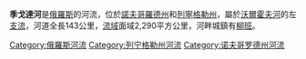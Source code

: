 {{Infobox River | river_name = 季戈達河
  | image_name = 
  | caption = 
  | origin = 
  | mouth = [[沃爾霍夫河|沃爾霍夫河]]
  | basin_countries = {{flag|Russia}}
  | length = 143公里
  | elevation = 55米
  | discharge = 每秒4立方米
  | watershed = 2,290平方公里
}}

'''季戈達河'''是[[俄羅斯|俄羅斯]]的河流，位於[[諾夫哥羅德州|諾夫哥羅德州]]和[[列寧格勒州|列寧格勒州]]，屬於[[沃爾霍夫河|沃爾霍夫河]]的左[[支流|支流]]，河道全長143公里，[[流域|流域]]面域2,290平方公里，河畔城鎮有[[柳班|柳班]]。
{{俄羅斯地理小作品}}

[[Category:俄羅斯河流|Category:俄羅斯河流]]
[[Category:列宁格勒州河流|Category:列宁格勒州河流]]
[[Category:诺夫哥罗德州河流|Category:诺夫哥罗德州河流]]